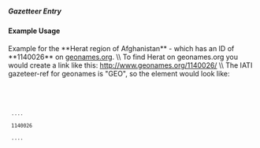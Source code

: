 ===== Gazetteer Entry ===== 
{{for revision 1.03}}

==== Example Usage ====

Example for the **Herat region of Afghanistan** - which has an ID of **1140026** on [[http://www.geonames.org/|geonames.org]]. \\
To find Herat on geonames.org you would create a link like this: http://www.geonames.org/1140026/ \\
The IATI gazeteer-ref for geonames is "GEO", so the element would look like:

<code xml>
<location>
  ....
  <gazetteer-entry gazeteer-ref="GEO">1140026</gazetteer-entry>
  ....
</location>
</code>